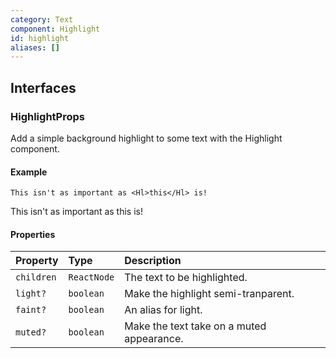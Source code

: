 ```yaml
---
category: Text
component: Highlight
id: highlight
aliases: []
---
```


## Interfaces

### HighlightProps

Add a simple background highlight to some text with the Highlight component.

#### Example

```tsx
This isn't as important as <Hl>this</Hl> is!
```

This isn't as important as <Hl>this</Hl> is!

#### Properties

| Property   | Type        | Description                               |
| :--------- | :---------- | :---------------------------------------- |
| `children` | `ReactNode` | The text to be highlighted.               |
| `light?`   | `boolean`   | Make the highlight semi-tranparent.       |
| `faint?`   | `boolean`   | An alias for light.                       |
| `muted?`   | `boolean`   | Make the text take on a muted appearance. |

